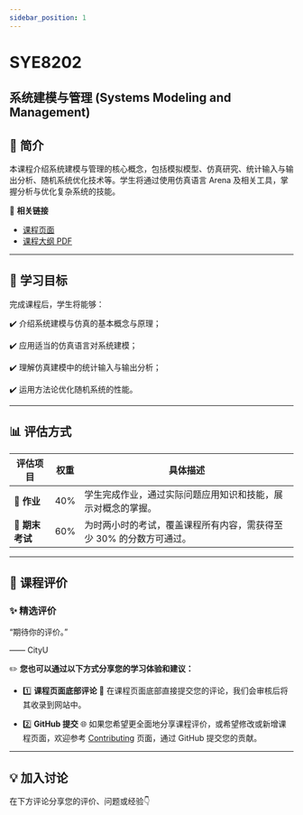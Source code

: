 ```yaml
---
sidebar_position: 1
---
```


# SYE8202
## 系统建模与管理 (Systems Modeling and Management)

## **📘 简介**
本课程介绍系统建模与管理的核心概念，包括模拟模型、仿真研究、统计输入与输出分析、随机系统优化技术等。学生将通过使用仿真语言 Arena 及相关工具，掌握分析与优化复杂系统的技能。

🔗 **相关链接**
- [课程页面](https://www.cityu.edu.hk/catalogue/pg/202526/course/SYE8202.htm)
- [课程大纲 PDF](https://www.cityu.edu.hk/catalogue/pg/202526/course/SYE8202.pdf)

---

## **🎯 学习目标**

完成课程后，学生将能够：

✔️ 介绍系统建模与仿真的基本概念与原理；

✔️ 应用适当的仿真语言对系统建模；

✔️ 理解仿真建模中的统计输入与输出分析；

✔️ 运用方法论优化随机系统的性能。

---

## **📊 评估方式**

| **评估项目**            | **权重** | **具体描述**                                                                                       |
|------------------------|---------|---------------------------------------------------------------------------------------------------|
| **📂 作业**             | 40%      | 学生完成作业，通过实际问题应用知识和技能，展示对概念的掌握。                                                |
| **📝 期末考试**          | 60%      | 为时两小时的考试，覆盖课程所有内容，需获得至少 30% 的分数方可通过。                                          |

---

## **💬 课程评价**

### ✨ **精选评价**
<div className={commentStyles.commentBox}>
    <p className={commentStyles.commentText}>
        “期待你的评价。”
    </p>
    <p className={commentStyles.commentAuthor}>—— CityU</p>
</div>

✏️ **您也可以通过以下方式分享您的学习体验和建议：**

- 1️⃣ **课程页面底部评论**
💬 在课程页面底部直接提交您的评论，我们会审核后将其收录到网站中。

- 2️⃣ **GitHub 提交**
🌐 如果您希望更全面地分享课程评价，或希望修改或新增课程页面，欢迎参考 [Contributing](/contributing) 页面，通过 GitHub 提交您的贡献。

---

## **💡 加入讨论**

在下方评论分享您的评价、问题或经验👇
<Utterances />